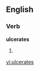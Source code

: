 
==English==

===Verb===
'''ulcerates'''

# {{third-person singular of|[[ulcerate]]}}

[[vi:ulcerates]]